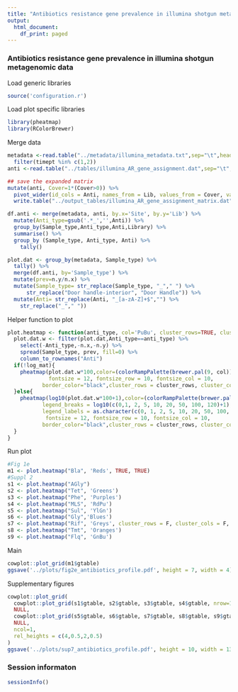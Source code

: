 ```yaml
---
title: "Antibiotics resistance gene prevalence in illumina shotgun metagenomic data"
output:
  html_document:
    df_print: paged
---
```


### Antibiotics resistance gene prevalence in illumina shotgun metagenomic data

Load generic libraries
```r
source('configuration.r')
```

Load plot specific libraries
```r
library(pheatmap)
library(RColorBrewer)
```

Merge data
```r
metadata <-read.table("../metadata/illumina_metadata.txt",sep="\t",head=T) %>% 
  filter(timept %in% c(1,2))
anti <-read.table("../tables/illumina_AR_gene_assignment.dat",sep="\t",head=T)

## save the expanded matrix
mutate(anti, Cover=1*(Cover>0)) %>% 
  pivot_wider(id_cols = Anti, names_from = Lib, values_from = Cover, values_fill = list(Cover = 0)) %>% 
  write.table("../output_tables/illumina_AR_gene_assignment_matrix.dat", quote=F, row.names = F, col.names = T, sep="\t")

df.anti <- merge(metadata, anti, by.x='Site', by.y='Lib') %>% 
  mutate(Anti_type=gsub('.*_','',Anti)) %>%
  group_by(Sample_type,Anti_type,Anti,Library) %>%
  summarise() %>%
  group_by (Sample_type, Anti_type, Anti) %>%
    tally()

plot.dat <- group_by(metadata, Sample_type) %>%
  tally() %>%
  merge(df.anti, by='Sample_type') %>%
  mutate(prev=n.y/n.x) %>% 
  mutate(Sample_type= str_replace(Sample_type, "_"," ") %>% 
      str_replace("Door handle-interior", "Door Handle")) %>% 
  mutate(Anti= str_replace(Anti, "_[a-zA-Z]+$","") %>% 
    str_replace("_"," "))
```

Helper function to plot
```r
plot.heatmap <- function(anti_type, col='PuBu', cluster_rows=TRUE, cluster_cols=TRUE, log_mat=TRUE){
  plot.dat.w <- filter(plot.dat,Anti_type==anti_type) %>% 
    select(-Anti_type,-n.x,-n.y) %>% 
    spread(Sample_type, prev, fill=0) %>% 
    column_to_rownames("Anti") 
  if(!log_mat){
    pheatmap(plot.dat.w*100,color=(colorRampPalette(brewer.pal(9, col))(1000)), main=anti_type, 
             fontsize = 12, fontsize_row = 10, fontsize_col = 10,
           border_color="black",cluster_rows = cluster_rows, cluster_cols = cluster_cols, silent=TRUE)
  }else{
    pheatmap(log10(plot.dat.w*100+1),color=(colorRampPalette(brewer.pal(9, col))(1000)), main=anti_type,
           legend_breaks = log10(c(0,1, 2, 5, 10, 20, 50, 100, 120)+1),
           legend_labels = as.character(c(0, 1, 2, 5, 10, 20, 50, 100, 120)),
            fontsize = 12, fontsize_row = 10, fontsize_col = 10,
           border_color="black",cluster_rows = cluster_rows, cluster_cols = cluster_cols, silent=TRUE)
  }
}
```

Run plot
```r
#Fig 1e
m1 <- plot.heatmap("Bla", 'Reds', TRUE, TRUE)
#Suppl 2
s1 <- plot.heatmap("AGly")
s2 <- plot.heatmap("Tet", 'Greens')
s3 <- plot.heatmap("Phe", 'Purples')
s4 <- plot.heatmap("MLS", 'RdPu')
s5 <- plot.heatmap("Sul", 'YlGn')
s6 <- plot.heatmap("Gly",'Blues')
s7 <- plot.heatmap("Rif", 'Greys', cluster_rows = F, cluster_cols = F, log_mat = F)
s8 <- plot.heatmap("Tmt", 'Oranges')
s9 <- plot.heatmap("Flq", 'GnBu')
```

Main
```r
cowplot::plot_grid(m1$gtable)
ggsave('../plots/fig2e_antibiotics_profile.pdf', height = 7, width = 4)
```

Supplementary figures

```r
cowplot::plot_grid(
  cowplot::plot_grid(s1$gtable, s2$gtable, s3$gtable, s4$gtable, nrow=1),
  NULL,
  cowplot::plot_grid(s5$gtable, s6$gtable, s7$gtable, s8$gtable, s9$gtable, nrow=1, align='h'),
  NULL,
  ncol=1,
  rel_heights = c(4,0.5,2,0.5)
)
ggsave('../plots/sup7_antibiotics_profile.pdf', height = 10, width = 13)
```

### Session informaton
```r
sessionInfo()
```